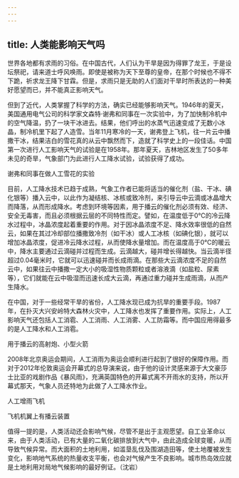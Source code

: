 ```yaml
---
---
---
```

title: 人类能影响天气吗
---




世界各地都有求雨的习俗。在中国古代，人们认为干旱是因为得罪了龙王，于是设坛祭祀，请来道士呼风唤雨。即使是被称为天下至尊的皇帝，在那个时候也不得不下跪，祈求龙王降下甘霖。但是，求雨只是无助的人们面对干旱时所表达的一种美好愿望而已，并不能真正影响天气。

但到了近代，人类掌握了科学的方法，确实已经能够影响天气。1946年的夏天，美国通用电气公司的科学家文森特·谢弗和同事在一次实验中，为了加快制冷机中的空气降温，扔了一块干冰进去。结果，他们呼出的水蒸气迅速变成了无数小冰晶，制冷机里下起了人造雪。当年11月寒冷的一天，谢弗登上飞机，往一片云中播撒干冰，结果洁白的雪花真的从云中飘然而下，造就了科学史上的一段佳话。中国第一次进行人工影响天气的试验是在1958年。那年夏天，吉林地区发生了50多年未见的奇旱，气象部门为此进行人工降水试验，试验获得了成功。

谢弗和同事在做人工雪花的实验



目前，人工降水技术已趋于成熟，气象工作者已能将适当的催化剂（盐、干冰、碘化银等）播入云中，以此作为凝结核、冰核或致冷剂，来引导云中云滴或冰晶增大而降落，从而形成降水。考虑到环境等因素，用于播云的催化剂必须有效、经济、安全无毒害，而且必须根据云层的不同特性而定。譬如，在温度低于0℃的冷云降水过程中，冰晶浓度起着重要的作用。对于因冰晶浓度不足、降水效率很低的自然云，如果在其过冷却部位播撒致冷剂（如干冰）或人工冰核（如碘化银），就可以增加冰晶浓度，促进冷云降水过程，从而使降水量增加。而在温度高于0℃的暖云中，降水主要通过云滴碰并过程而生成。云滴越大，碰并增长得越快。当云滴半径超过0.04毫米时，它就可以迅速碰并而长成雨滴。在那些大云滴浓度不足的自然云中，如果往云中播撒一定大小的吸湿性物质颗粒或者溶液滴（如盐粒、尿素等），它们就能在云中吸湿而迅速长成大云滴，再通过重力碰并生成雨滴，从而产生降水。

在中国，对于一些经常干旱的省份，人工降水现已成为抗旱的重要手段。1987年，在扑灭大兴安岭特大森林火灾中，人工降水也发挥了重要作用。实际上，人工影响天气还包括人工消雹、人工消雨、人工消雾、人工防霜等。而中国应用得最多的是人工降水和人工消雹。

用于播云的高射炮、小型火箭





2008年北京奥运会期间，人工消雨为奥运会顺利进行起到了很好的保障作用。而对于2012年伦敦奥运会开幕式的总导演来说，由于他的设计灵感来源于大文豪莎士比亚的戏剧作品《暴风雨》，充满英国特色的开幕式离不开雨水的支持，所以开幕式那天，气象人员还特地为此做了人工降水作业。

人工增雨飞机



飞机机翼上有播云装置



值得一提的是，人类活动还会影响气候，尽管不是出于主观愿望。自工业革命以来，由于人类活动，已有大量的二氧化碳排放到大气中，由此造成全球变暖，从而导致气候异常。而大面积的土地利用，如滥垦乱伐及围湖造田等，使土地覆被发生变化，影响地气系统的热量收支平衡，也会对气候产生不良影响。城市热岛效应就是土地利用对局地气候影响的最好例证。（沈岩）